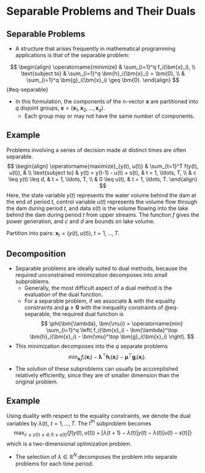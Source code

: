 # Separable Problems and Their Duals

## Separable Problems {.smaller}

* A structure that arises frequently in mathematical programming applications is 
that of the separable problem:

$$
\begin{align}
\operatorname{minimize} & \sum_{i=1}^q f_i(\bm{x}_i), \\
\text{subject to} & \sum_{i=1}^q \bm{h}_i(\bm{x}_i) = \bm{0}, \\
& \sum_{i=1}^q \bm{g}_i(\bm{x}_i) \geq \bm{0}.
\end{align}
$$ {#eq-separable}

* In this formulation, the components of the $n$-vector $\bm{x}$ are partitioned 
into $q$ disjoint groups, $\bm{x} = \left(\bm{x}_1, \bm{x}_2, \ldots, \bm{x}_q \right)$.
  - Each group may or may not have the same number of components.

::: {.callout-note icon=false}
## Example
Problems involving a series of decision made at distinct times are often separable.
$$
\begin{align}
\operatorname{maximize}_{y(t), u(t)} & \sum_{t=1}^T f(y(t), u(t)), & \\
\text{subject to} & y(t) = y(t-1) - u(t) + s(t), & t = 1, \ldots, T, \\
& c \leq y(t) \leq d, & t = 1, \ldots, T, \\
& 0 \leq u(t), & t = 1, \ldots, T.
\end{align}
$$
Here, the state variable $y(t)$ represents the water volume behind the dam at the end of period $t$,
control variable $u(t)$ represents the volume flow through the dam during period $t$, 
and data $s(t)$ is the volume flowing into the lake behind the dam during period $t$ from upper streams.
The function $f$ gives the power generation, and $c$ and $d$ are bounds on lake volume.

Partition into pairs: $\bm{x}_t = (y(t), u(t))$, $t = 1, \ldots, T$.
:::


## Decomposition {.smaller}

* Separable problems are ideally suited to dual methods, because the required 
unconstrained minimization decomposes into small subproblems.
  - Generally, the most difficult aspect of a dual method is the evaluation of 
  the dual function.
  - For a separable problem, if we associate $\bm{\lambda}$ with the equality constraints
  and $\bm{\mu} \geq \bm{0}$ with the inequality constraints of @eq-separable, 
  the required dual function is
$$
\phi(\bm{\lambda}, \bm{\mu}) = \operatorname{min} \sum_{i=1}^q \left(
f_i(\bm{x}_i) - \bm{\lambda}^\top \bm{h}_i(\bm{x}_i) - \bm{\mu}^\top \bm{g}_i(\bm{x}_i)
\right).
$$
* This minimization decomposes into the $q$ separate problems
$$
\operatorname{min}_{\bm{x}_i} f_i(\bm{x}_i) - \bm{\lambda}^\top \bm{h}_i(\bm{x}_i) - \bm{\mu}^\top \bm{g}_i(\bm{x}_i).
$$
* The solution of these subproblems can usually be accomplished relatively 
efficiently, since they are of smaller dimension than the original problem.

::: {.callout-note icon=false}
## Example
Using duality with respect to the equality constraints, we denote the dual variables
by $\lambda(t)$, $t = 1, \ldots, T$. The $t^{\text{th}}$ subproblem becomes
$$
\operatorname{max}_{c \leq y(t) \leq d, 0 \leq u(t)} \left\{ 
f(y(t), u(t)) + \left[ \lambda(t+1) - \lambda(t) \right]y(t) - \lambda(t) \left[u(t) - s(t) \right]
\right\}
$$
which is a two-dimensional optimization problem.

* The selection of $\lambda \in \mathbb{R}^N$ decomposes the problem into separate
problems for each time period.
:::
